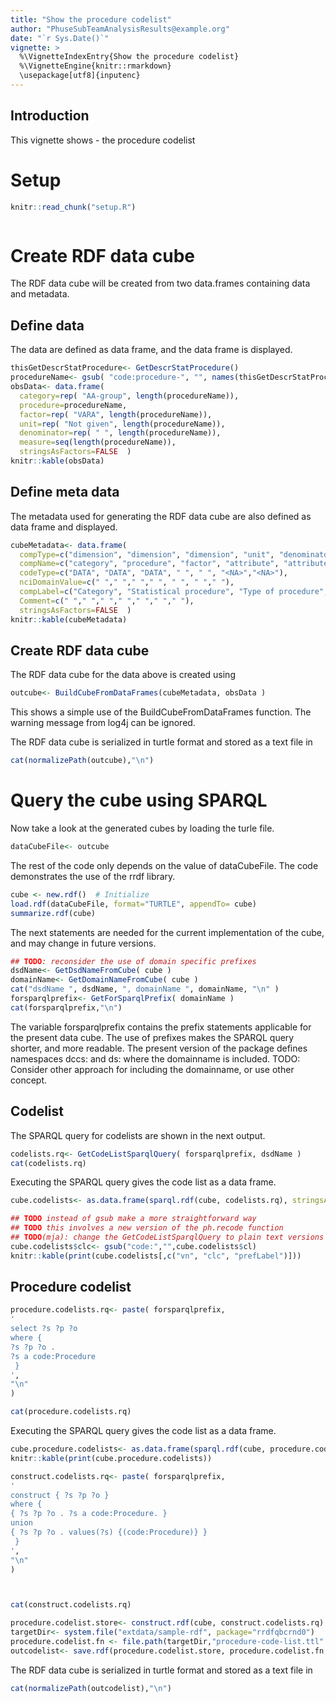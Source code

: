 ```yaml
---
title: "Show the procedure codelist"
author: "PhuseSubTeamAnalysisResults@example.org"
date: "`r Sys.Date()`"
vignette: >
  %\VignetteIndexEntry{Show the procedure codelist}
  %\VignetteEngine{knitr::rmarkdown}
  \usepackage[utf8]{inputenc}
---
```


## Introduction
This vignette shows
- the procedure codelist

# Setup

```r
knitr::read_chunk("setup.R")
```
```r
```

# Create RDF data cube
The RDF data cube will be created from two data.frames containing data and metadata.

## Define data
The data are defined as data frame, and the data frame is displayed.
```r
thisGetDescrStatProcedure<- GetDescrStatProcedure()
procedureName<- gsub( "code:procedure-", "", names(thisGetDescrStatProcedure))
obsData<- data.frame(
  category=rep( "AA-group", length(procedureName)),
  procedure=procedureName,
  factor=rep( "VARA", length(procedureName)),
  unit=rep( "Not given", length(procedureName)),
  denominator=rep( " ", length(procedureName)),
  measure=seq(length(procedureName)),
  stringsAsFactors=FALSE  )
knitr::kable(obsData)
```

## Define meta data
The metadata used for generating the RDF data cube are also defined as data frame and displayed.
```r
cubeMetadata<- data.frame(
  compType=c("dimension", "dimension", "dimension", "unit", "denominator", "measure", "metadata"),
  compName=c("category", "procedure", "factor", "attribute", "attribute", "measure", "domainName"),
  codeType=c("DATA", "DATA", "DATA", " ", " ", "<NA>","<NA>"),
  nciDomainValue=c(" "," "," "," ", " ", " "," "),
  compLabel=c("Category", "Statistical procedure", "Type of procedure", "Result", "Unit", "Denominator", "EXAMPLE"),
  Comment=c(" "," "," "," "," "," "," "),
  stringsAsFactors=FALSE  )
knitr::kable(cubeMetadata)
```

## Create RDF data cube

The RDF data cube for the data above is created using
```r
outcube<- BuildCubeFromDataFrames(cubeMetadata, obsData )
```
This shows a simple use of the BuildCubeFromDataFrames function. 
The warning message from log4j can be ignored.

The RDF data cube is serialized in turtle format and stored as a text file in
```r
cat(normalizePath(outcube),"\n")
```

# Query the cube using SPARQL

Now take a look at the generated cubes by loading the turle file.

```r
dataCubeFile<- outcube
```

The rest of the code only depends on the value of dataCubeFile.
The code demonstrates the use of the rrdf library.

```r
cube <- new.rdf()  # Initialize
load.rdf(dataCubeFile, format="TURTLE", appendTo= cube)
summarize.rdf(cube)
```

The next statements are needed for the current implementation of the cube, and may change in future versions.
```r
## TODO: reconsider the use of domain specific prefixes
dsdName<- GetDsdNameFromCube( cube )
domainName<- GetDomainNameFromCube( cube )
cat("dsdName ", dsdName, ", domainName ", domainName, "\n" )
forsparqlprefix<- GetForSparqlPrefix( domainName )
cat(forsparqlprefix,"\n")
```

The variable forsparqlprefix contains the prefix statements applicable
for the present data cube. The use of prefixes makes the SPARQL query
shorter, and more readable. The present version of the package defines
namespaces dccs: and ds: where the domainname is included.
TODO: Consider other approach for including the domainname, or use other concept.

## Codelist

The SPARQL query for codelists are shown in the next output.
```r
codelists.rq<- GetCodeListSparqlQuery( forsparqlprefix, dsdName )
cat(codelists.rq)
```

Executing the SPARQL query gives the code list as a data frame.
```r
cube.codelists<- as.data.frame(sparql.rdf(cube, codelists.rq), stringsAsFactors=FALSE)

## TODO instead of gsub make a more straightforward way
## TODO this involves a new version of the ph.recode function
## TODO(mja): change the GetCodeListSparqlQuery to plain text versions of the clc also
cube.codelists$clc<- gsub("code:","",cube.codelists$cl)
knitr::kable(print(cube.codelists[,c("vn", "clc", "prefLabel")]))

```

## Procedure codelist

```r
procedure.codelists.rq<- paste( forsparqlprefix,
'
select ?s ?p ?o
where { 
?s ?p ?o .
?s a code:Procedure
 }    
',
"\n"
)

cat(procedure.codelists.rq)
```

Executing the SPARQL query gives the code list as a data frame.
```r
cube.procedure.codelists<- as.data.frame(sparql.rdf(cube, procedure.codelists.rq), stringsAsFactors=FALSE)
knitr::kable(print(cube.procedure.codelists))

```

```r
construct.codelists.rq<- paste( forsparqlprefix,
'
construct { ?s ?p ?o } 
where { 
{ ?s ?p ?o . ?s a code:Procedure. }
union
{ ?s ?p ?o . values(?s) {(code:Procedure)} }
 }    
',
"\n"
)



cat(construct.codelists.rq)
```

```r
procedure.codelist.store<- construct.rdf(cube, construct.codelists.rq)
targetDir<- system.file("extdata/sample-rdf", package="rrdfqbcrnd0")
procedure.codelist.fn <- file.path(targetDir,"procedure-code-list.ttl" ) # Full path to file
outcodelist<- save.rdf(procedure.codelist.store, procedure.codelist.fn, format="TURTLE")

```

The RDF data cube is serialized in turtle format and stored as a text file in
```r
cat(normalizePath(outcodelist),"\n")

```
